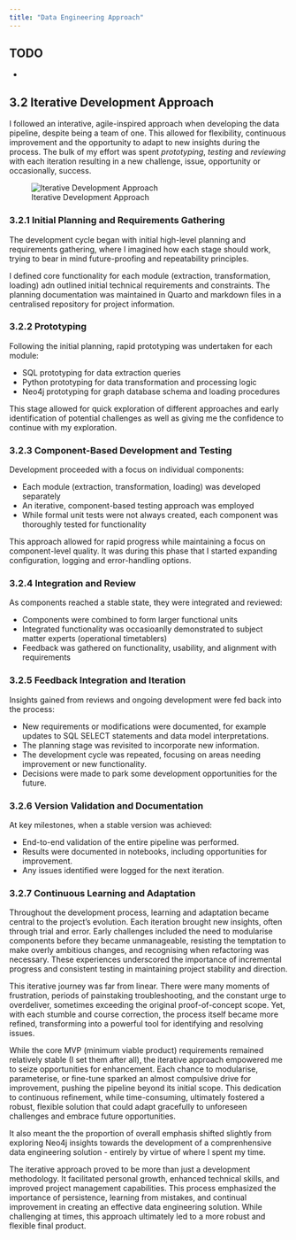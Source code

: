 ```yaml
---
title: "Data Engineering Approach"
---
```


:::{.callout-warning}
## TODO

* 

:::

## 3.2 Iterative Development Approach

I followed an interative, agile-inspired approach when developing the data pipeline, despite being a team of one.  This allowed for flexibility, continuous improvement and the opportunity to adapt to new insights during the process.  The bulk of my effort was spent *prototyping*, *testing* and *reviewing* with each iteration resulting in a new challenge, issue, opportunity or occasionally, success.


![Iterative Development Approach](./images/iteration.png)


### 3.2.1 Initial Planning and Requirements Gathering

The development cycle began with initial high-level planning and requirements gathering, where I imagined how each stage should work, trying to bear in mind future-proofing and repeatability principles. 

I defined core functionality for each module (extraction, transformation, loading) adn outlined initial technical requirements and constraints. The planning documentation was maintained in Quarto and markdown files in a centralised repository for project information. 

### 3.2.2 Prototyping

Following the initial planning, rapid prototyping was undertaken for each module:

- SQL prototyping for data extraction queries
- Python prototyping for data transformation and processing logic
- Neo4j prototyping for graph database schema and loading procedures

This stage allowed for quick exploration of different approaches and early identification of potential challenges as well as giving me the confidence to continue with my exploration.

### 3.2.3 Component-Based Development and Testing

Development proceeded with a focus on individual components:

- Each module (extraction, transformation, loading) was developed separately
- An iterative, component-based testing approach was employed
- While formal unit tests were not always created, each component was thoroughly tested for functionality

This approach allowed for rapid progress while maintaining a focus on component-level quality.  It was during this phase that I started expanding configuration, logging and error-handling options.

### 3.2.4 Integration and Review

As components reached a stable state, they were integrated and reviewed:

- Components were combined to form larger functional units
- Integrated functionality was occasioanlly demonstrated to subject matter experts (operational timetablers)
- Feedback was gathered on functionality, usability, and alignment with requirements

### 3.2.5 Feedback Integration and Iteration

Insights gained from reviews and ongoing development were fed back into the process:

- New requirements or modifications were documented, for example updates to SQL SELECT statements and data model interpretations.
- The planning stage was revisited to incorporate new information.
- The development cycle was repeated, focusing on areas needing improvement or new functionality.
- Decisions were made to park some development opportunities for the future.

### 3.2.6 Version Validation and Documentation

At key milestones, when a stable version was achieved:

- End-to-end validation of the entire pipeline was performed.
- Results were documented in notebooks, including opportunities for improvement.
- Any issues identified were logged for the next iteration.

### 3.2.7 Continuous Learning and Adaptation

Throughout the development process, learning and adaptation became central to the project's evolution. Each iteration brought new insights, often through trial and error. Early challenges included the need to modularise components before they became unmanageable, resisting the temptation to make overly ambitious changes, and recognising when refactoring was necessary. These experiences underscored the importance of incremental progress and consistent testing in maintaining project stability and direction.

This iterative journey was far from linear. There were many moments of frustration, periods of painstaking troubleshooting, and the constant urge to overdeliver, sometimes exceeding the original proof-of-concept scope. Yet, with each stumble and course correction, the process itself became more refined, transforming into a powerful tool for identifying and resolving issues.

While the core MVP (minimum viable product) requirements remained relatively stable (I set them after all), the iterative approach empowered me to seize opportunities for enhancement. Each chance to modularise, parameterise, or fine-tune sparked an almost compulsive drive for improvement, pushing the pipeline beyond its initial scope. This dedication to continuous refinement, while time-consuming, ultimately fostered a robust, flexible solution that could adapt gracefully to unforeseen challenges and embrace future opportunities.

It also meant the the proportion of overall emphasis shifted slightly from exploring Neo4j insights towards the development of a comprenhensive data engineering solution - entirely by virtue of where I spent my time.

The iterative approach proved to be more than just a development methodology. It facilitated personal growth, enhanced technical skills, and improved project management capabilities. This process emphasized the importance of persistence, learning from mistakes, and continual improvement in creating an effective data engineering solution. While challenging at times, this approach ultimately led to a more robust and flexible final product.